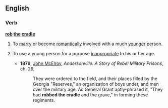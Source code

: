 ==English==

===Verb===
'''[[rob]] [[the]] [[cradle]]'''

# {{context|idiom|disapproving}} To [[marry]] or become [[romantically]] involved with a much [[younger]] person.
# {{context|idiom|disapproving}} To use a young person for a purpose [[inappropriate]] to his or her age.
#*'''1879''', [[w:John_McElroy|John McElroy]], ''Andersonville: A Story of Rebel Military Prisons'', ch. 29,
#*:They were ordered to the field, and their places filled by the Georgia "Reserves," an organization of boys under, and men over the military age. As General Grant aptly-phrased it, "They had '''robbed the cradle''' and the grave," in forming these regiments.